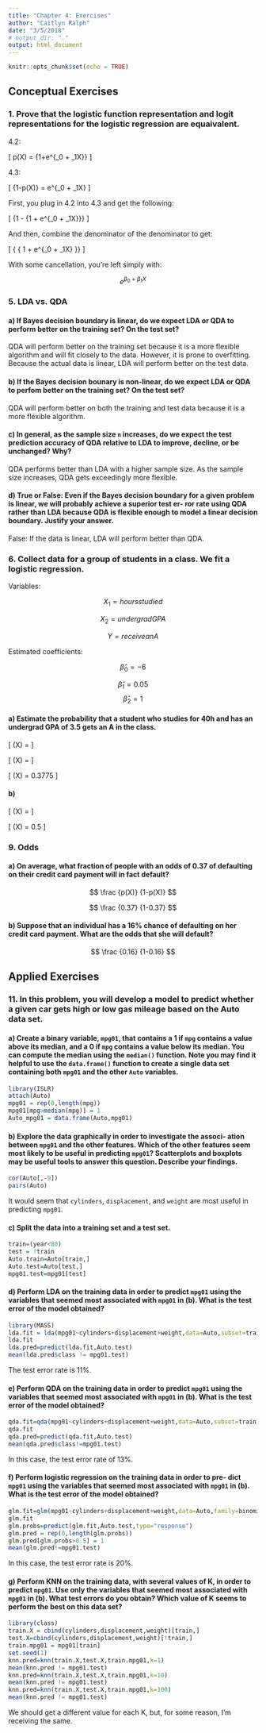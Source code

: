 ```yaml
---
title: "Chapter 4: Exercises"
author: "Caitlyn Ralph"
date: "3/5/2018"
# output_dir: "."
output: html_document
---
```


```r
knitr::opts_chunk$set(echo = TRUE)
```

## Conceptual Exercises

### 1. Prove that the logistic function representation and logit representations for the logistic regression are equaivalent.

4.2:

\[
p(X) = \frac {e^{\beta_0 + \beta_1X}} {1+e^{\beta_0 + \beta_1X}}
\]

4.3:

\[
\frac {p(X)} {1-p(X)} = e^{\beta_0 + \beta_1X}
\]

First, you plug in 4.2 into 4.3 and get the following: 

\[ 
\frac {\frac {e^{\beta_0 + \beta_1X}} {1 + e^{\beta_0 + \beta_1X}}} {1 - \frac {e^{\beta_0 + \beta_1X}} {1 + e^{\beta_0 + \beta_1X}}}
\]

And then, combine the denominator of the denominator to get:

\[
\frac {\frac {e^{\beta_0 + \beta_1X}} {1 + e^{\beta_0 + \beta_1X}}} {\frac {1} { 1 + e^{\beta_0 + \beta_1X} }}
\]

With some cancellation, you're left simply with:

$$ {e^{\beta_0 + \beta_1X}} $$

### 5. LDA vs. QDA

#### a) If Bayes decision boundary is linear, do we expect LDA or QDA to perform better on the training set? On the test set?

QDA will perform better on the training set because it is a more flexible algorithm and will fit closely to the data. However, it is prone to overfitting. Because the actual data is linear, LDA will perform better on the test data.

#### b) If the Bayes decision bounary is non-linear, do we expect LDA or QDA to perfom better on the training set? On the test set?

QDA will perform better on both the training and test data because it is a more flexible algorithm.

#### c) In general, as the sample size `n` increases, do we expect the test prediction accuracy of QDA relative to LDA to improve, decline, or be unchanged? Why?

QDA performs better than LDA with a higher sample size. As the sample size increases, QDA gets exceedingly more flexible.

#### d)  True or False: Even if the Bayes decision boundary for a given problem is linear, we will probably achieve a superior test er- ror rate using QDA rather than LDA because QDA is flexible enough to model a linear decision boundary. Justify your answer.

False: If the data is linear, LDA will perform better than QDA.

### 6. Collect data for a group of students in a class. We fit a logistic regression.

Variables:

$$ X_1 = hours studied $$

$$ X_2 = undergrad GPA $$

$$ Y = receive an A $$

Estimated coefficients: 

$$ \hat{\beta}_0 = -6 $$

$$ \hat{\beta}_1 = 0.05 $$
$$ \hat{\beta}_2 = 1 $$

#### a) Estimate the probability that a student who studies for 40h and has an undergrad GPA of 3.5 gets an A in the class.

\[
\hat{p} (X) = \frac{e^{\hat{\beta} _0 + \hat{\beta} _1X + \hat{\beta} _2X}}{1+e^{\hat{\beta} _0 + \hat{\beta} _1X + \hat{\beta} _2X}}
\]

\[
\hat{p} (X) = \frac{e^{-6 + 0.05 * 40 + 1 * 3.5}}{1+e^{-6 + 0.05 * 40 + 1 * 1}}
\]

\[
\hat{p} (X) = 0.3775
\]

#### b) 

\[
\hat{p} (X) = \frac{e^{-6 + 0.05 * 50 + 1 * 3.5}}{1+e^{-6 + 0.05 * 50 + 1 * 1}}
\]

\[
\hat{p} (X) = 0.5
\]

### 9. Odds

#### a) On average, what fraction of people with an odds of 0.37 of defaulting on their credit card payment will in fact default?

$$ \frac {p(X)} {1-p(X)} $$ 

$$ \frac {0.37} {1-0.37} $$ 

#### b) Suppose that an individual has a 16% chance of defaulting on her credit card payment. What are the odds that she will default?

$$ \frac {0.16} {1-0.16} $$ 

## Applied Exercises

### 11. In this problem, you will develop a model to predict whether a given car gets high or low gas mileage based on the Auto data set.

#### a) Create a binary variable, `mpg01`, that contains a 1 if `mpg` contains a value above its median, and a 0 if `mpg` contains a value below its median. You can compute the median using the `median()` function. Note you may find it helpful to use the `data.frame()` function to create a single data set containing both `mpg01` and the other `Auto` variables.

```r
library(ISLR)
attach(Auto)
mpg01 = rep(0,length(mpg))
mpg01[mpg>median(mpg)] = 1
Auto_mpg01 = data.frame(Auto,mpg01)
```

#### b) Explore the data graphically in order to investigate the associ- ation between `mpg01` and the other features. Which of the other features seem most likely to be useful in predicting `mpg01`? Scatterplots and boxplots may be useful tools to answer this question. Describe your findings.

```r
cor(Auto[,-9])
pairs(Auto)
```

It would seem that `cylinders`, `displacement`, and `weight` are most useful in predicting `mpg01`.

#### c) Split the data into a training set and a test set.

```r
train=(year<80)
test = !train
Auto.train=Auto[train,]
Auto.test=Auto[test,]
mpg01.test=mpg01[test]
```

#### d) Perform LDA on the training data in order to predict `mpg01` using the variables that seemed most associated with `mpg01` in (b). What is the test error of the model obtained?

```r
library(MASS)
lda.fit = lda(mpg01~cylinders+displacement+weight,data=Auto,subset=train)
lda.fit
lda.pred=predict(lda.fit,Auto.test)
mean(lda.pred$class != mpg01.test)
```

The test error rate is 11%.

#### e) Perform QDA on the training data in order to predict `mpg01` using the variables that seemed most associated with `mpg01` in (b). What is the test error of the model obtained?

```r
qda.fit=qda(mpg01~cylinders+displacement+weight,data=Auto,subset=train)
qda.fit
qda.pred=predict(qda.fit,Auto.test)
mean(qda.pred$class!=mpg01.test)
```
In this case, the test error rate of 13%.

#### f) Perform logistic regression on the training data in order to pre- dict `mpg01` using the variables that seemed most associated with `mpg01` in (b). What is the test error of the model obtained? 

```r
glm.fit=glm(mpg01~cylinders+displacement+weight,data=Auto,family=binomial,subset=train)
glm.fit
glm.probs=predict(glm.fit,Auto.test,type="response")
glm.pred = rep(0,length(glm.probs))
glm.pred[glm.probs>0.5] = 1
mean(glm.pred!=mpg01.test)
```
In this case, the test error rate is 20%.

#### g) Perform KNN on the training data, with several values of K, in order to predict `mpg01`. Use only the variables that seemed most associated with `mpg01` in (b). What test errors do you obtain? Which value of K seems to perform the best on this data set?

```r
library(class)
train.X = cbind(cylinders,displacement,weight)[train,]
test.X=cbind(cylinders,displacement,weight)[!train,]
train.mpg01 = mpg01[train]
set.seed(1)
knn.pred=knn(train.X,test.X,train.mpg01,k=1)
mean(knn.pred != mpg01.test)
knn.pred=knn(train.X,test.X,train.mpg01,k=10)
mean(knn.pred != mpg01.test)
knn.pred=knn(train.X,test.X,train.mpg01,k=100)
mean(knn.pred != mpg01.test)
```

We should get a different value for each K, but, for some reason, I'm receiving the same.
